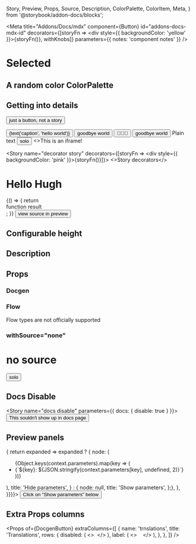   Story,
  Preview,
  Props,
  Source,
  Description,
  ColorPalette,
  ColorItem,
  Meta,
} from '@storybook/addon-docs/blocks';

<Meta
  title="Addons/Docs/mdx"
  component={Button}
  id="addons-docs-mdx-id"
  decorators={[storyFn => <div style={{ backgroundColor: 'yellow' }}>{storyFn()}</div>, withKnobs]}
  parameters={{ notes: 'component notes' }}
/>

# Selected

<Story id="." />

<Source id="." />

<Props of="." />

<Preview>
  <Story id="nonexistent-story" />
</Preview>

## A random color ColorPalette

<ColorPalette>
  <ColorItem
    title="theme.color.greyscale"
    subtitle="Some of the greys"
    colors={['#FFFFFF', '#F8F8F8', '#F3F3F3']}
  />
  <ColorItem title="theme.color.primary" subtitle="Coral" colors={['#FF4785']} />
  <ColorItem title="theme.color.secondary" subtitle="Ocean" colors={['#1EA7FD']} />
  <ColorItem
    title="theme.color.positive"
    subtitle="Green"
    colors={[
      'rgba(102,191,60,1)',
      'rgba(102,191,60,.8)',
      'rgba(102,191,60,.6)',
      'rgba(102,191,60,.3)',
    ]}
  />
</ColorPalette>

## Getting into details

<Button>just a button, not a story</Button>



<Preview>
  <Story name="hello story">
    <Button onClick={action('clicked')}>{text('caption', 'hello world')}</Button>
  </Story>
  <Story name="goodbye">
    <Button onClick={action('clicked')}>goodbye world</Button>
  </Story>
  <Story name="with icons">
    <Button onClick={action('clicked')}>🤘🚀💯</Button>
  </Story>
  <Story name="notes" parameters={{ notes: 'story notes' }}>
    <Button onClick={action('clicked')}>goodbye world</Button>
  </Story>
  <Story name="plaintext">Plain text</Story>
</Preview>

<Story name="solo story">
  <Button onClick={action('clicked')}>solo</Button>
</Story>

<Story name="iframe story" inline={false} height="100px">
  <>This is an iframe!</>
</Story>

<Story name="decorator story" decorators={[storyFn => <div style={{ backgroundColor: 'pink' }}>{storyFn()}</div>]}>
  <>Story decorators</>
</Story>

<Story name="theme">
  <h1 className="text-lg">Hello Hugh</h1>
</Story>

<Story name="function" height="100px">
  {() => {
    return <div>function result</div>;
  }}
</Story>

<Source name="hello story" />

<Preview>
  <Button onClick={action('clicked')}>view source in preview</Button>
</Preview>

## Configurable height

<Preview withToolbar>
  <Story id="basics-button--all-buttons" height="400px" />
</Preview>

## Description

<Description markdown="this is _markdown_" />

<Description of={DocgenButton} />

## Props

### Docgen

<Props of={DocgenButton} />

### Flow

Flow types are not officially supported

<Props of={FlowTypeButton} />

### withSource="none"

<Preview withSource="none">
  <h1>no source</h1>
</Preview>

<Preview withSource="none">
  <Story name="no source preview">
    <Button onClick={action('clicked')}>solo</Button>
  </Story>
</Preview>

## Docs Disable

<Story name="docs disable" parameters={{ docs: { disable: true } }}>
  <Button>This souldn't show up in docs page</Button>
</Story>

## Preview panels

<Preview>
  <Story name="add custom panel" parameters={{ docs: {
    addons: {
      preview: {
        parameters: ({ storyId, context }) => {
          return expanded => expanded ? {
            node: (
              <div style={{ padding: '10px'}}>
                <ul>
                  {Object.keys(context.parameters).map(key => (
                    <li wordWrap="break-word" key={key}>
                      {`${key}: ${JSON.stringify(context.parameters[key], undefined, 2)}`}
                    </li>  
                  ))}
                </ul>
              </div>
            ),
            title: 'Hide parameters',
            } : {
            node: null,
            title: 'Show parameters',
          };},
      },
    }}}}>
    <Button>Click on "Show parameters" below</Button>
  </Story>
</Preview>


## Extra Props columns
<Props
  of={DocgenButton}
  extraColumns={[
    {
      name: 'trnslations',
      title: 'Translations',
      rows: {
        disabled: (
          <>
            <img alt="" src="https://www.countryflags.io/bg/shiny/24.png" />
          </>
        ),
        label: (
          <>
            <img alt="" src="https://www.countryflags.io/be/shiny/24.png" />
            <img alt="" src="https://www.countryflags.io/bg/shiny/24.png" />
            <img alt="" src="https://www.countryflags.io/fr/shiny/24.png" />
          </>
        ),
      },
    },
  ]}
/>
